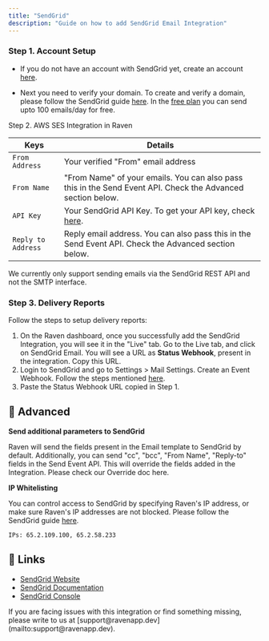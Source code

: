 ```yaml
---
title: "SendGrid"
description: "Guide on how to add SendGrid Email Integration"
---
```


### Step 1. Account Setup

- If you do not have an account with SendGrid yet, create an account
  [here](https://signup.sendgrid.com/).

- Next you need to verify your domain. To create and verify a domain, please
  follow the SendGrid guide
  [here](https://docs.sendgrid.com/ui/account-and-settings/how-to-set-up-domain-authentication).
  In the [free plan](https://sendgrid.com/free/) you can send upto 100
  emails/day for free.

Step 2. AWS SES Integration in Raven

| Keys               | Details                                                                                                               |
| ------------------ | --------------------------------------------------------------------------------------------------------------------- |
| `From Address`     | Your verified "From" email address                                                                                    |
| `From Name`        | "From Name" of your emails. You can also pass this in the Send Event API. Check the Advanced section below.           |
| `API Key`          | Your SendGrid API Key. To get your API key, check [here](https://docs.sendgrid.com/ui/account-and-settings/api-keys). |
| `Reply to Address` | Reply email address. You can also pass this in the Send Event API. Check the Advanced section below.                  |

<Info>
  We currently only support sending emails via the SendGrid REST API and not the
  SMTP interface.
</Info>

### Step 3. Delivery Reports

Follow the steps to setup delivery reports:

1. On the Raven dashboard, once you successfully add the SendGrid Integration,
   you will see it in the "Live" tab. Go to the Live tab, and click on SendGrid
   Email. You will see a URL as **Status Webhook**, present in the integration.
   Copy this URL.
2. Login to SendGrid and go to Settings > Mail Settings. Create an Event
   Webhook. Follow the steps mentioned
   [here](https://docs.sendgrid.com/for-developers/tracking-events/getting-started-event-webhook).
3. Paste the Status Webhook URL copied in Step 1.

## 💫 Advanced

**Send additional parameters to SendGrid**

Raven will send the fields present in the Email template to SendGrid by default.
Additionally, you can send "cc", "bcc", "From Name", "Reply-to" fields in the
Send Event API. This will override the fields added in the Integration. Please
check our Override doc here.

**IP Whitelisting**

You can control access to SendGrid by specifying Raven's IP address, or make
sure Raven's IP addresses are not blocked. Please follow the SendGrid guide
[here](https://docs.sendgrid.com/ui/account-and-settings/ip-access-management).

    IPs: 65.2.109.100, 65.2.58.233

## 🔗 Links

- [SendGrid Website​](https://sendgrid.com/)
- [SendGrid Documentation​](https://docs.sendgrid.com/for-developers)
- [SendGrid Console](https://app.sendgrid.com/login?redirect_to=%2F)

<Info>
  If you are facing issues with this integration or find something missing,
  please write to us at [support@ravenapp.dev](mailto:support@ravenapp.dev).
</Info>
